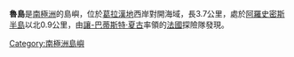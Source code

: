 {{coord|66|54|S|66|57|W|display=title}}

'''魯島'''是[[南極洲|南極洲]]的島嶼，位於[[葛拉漢地|葛拉漢地]]西岸對開海域，長3.7公里，處於[[阿羅史密斯半島|阿羅史密斯半島]]以北0.9公里，由[[讓-巴蒂斯特·夏古|讓-巴蒂斯特·夏古]]率領的[[法國|法國]]探險隊發現。

{{DEFAULTSORT:Roux Island}}
[[Category:南極洲島嶼|Category:南極洲島嶼]]


{{LoubetCoast-geo-stub}}